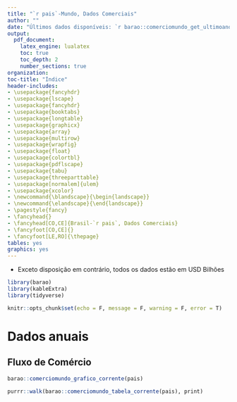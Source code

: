```yaml
---
title: "`r pais`-Mundo, Dados Comerciais"
author: ""
date: "Últimos dados disponíveis: `r barao::comerciomundo_get_ultimoano(pais)`"
output:
  pdf_document:
    latex_engine: lualatex
    toc: true
    toc_depth: 2
    number_sections: true
organization: 
toc-title: "Índice"
header-includes:
- \usepackage{fancyhdr}
- \usepackage{lscape}
- \usepackage{fancyhdr}
- \usepackage{booktabs}
- \usepackage{longtable}
- \usepackage{graphicx}
- \usepackage{array}
- \usepackage{multirow}
- \usepackage{wrapfig}
- \usepackage{float}
- \usepackage{colortbl}
- \usepackage{pdflscape}
- \usepackage{tabu}
- \usepackage{threeparttable}
- \usepackage[normalem]{ulem}
- \usepackage{xcolor}
- \newcommand{\blandscape}{\begin{landscape}}
- \newcommand{\elandscape}{\end{landscape}}
- \pagestyle{fancy}
- \fancyhead{}
- \fancyhead[CO,CE]{Brasil-`r pais`, Dados Comerciais}
- \fancyfoot[CO,CE]{}
- \fancyfoot[LE,RO]{\thepage}
tables: yes
graphics: yes
---
```


- Exceto disposição em contrário, todos os dados estão em USD Bilhões

```r
library(barao)
library(kableExtra)
library(tidyverse)

knitr::opts_chunk$set(echo = F, message = F, warning = F, error = T)
```

\newpage

# Dados anuais

## Fluxo de Comércio

```r
barao::comerciomundo_grafico_corrente(pais)
```

```r
purrr::walk(barao::comerciomundo_tabela_corrente(pais), print)

```

\newpage

<!-- ## Destinos de exportações e origens de importações -->

<!-- ```{r, fig.height=4} -->
<!-- barao::comerciobr_grafico_paises(pais, periodo) -->
<!-- ``` -->

<!-- ```{r, fig.height=4} -->
<!-- barao::comerciobr_grafico_paises_proporcao(pais, periodo) -->
<!-- ``` -->

<!-- \newpage -->

<!-- \blandscape -->

<!-- ```{r, fig.width=10, fig.height=7} -->
<!-- barao::comerciobr_grafico_paises_evolucao(pais, periodo) -->
<!-- ``` -->

<!-- \elandscape -->

<!-- \newpage -->

<!-- ```{r, fig.height=10, results = "asis"} -->
<!-- barao::comerciobr_tabela_paises(pais, periodo) -->
<!-- ``` -->

<!-- \newpage -->

<!-- ## Produtos comercializados -->

<!-- ```{r, fig.height=4.3} -->
<!-- barao::comerciobr_grafico_produtos(pais, periodo) -->
<!-- ``` -->

<!-- ```{r, fig.height=4.3} -->
<!-- barao::comerciobr_grafico_produtos_proporcao(pais, periodo) -->
<!-- ``` -->

<!-- \blandscape -->

<!-- ```{r, fig.height=7, fig.width=10} -->
<!-- barao::comerciobr_grafico_produtos_ranking(pais, periodo) -->
<!-- ``` -->

<!-- \elandscape -->

<!-- \newpage -->

<!-- ```{r, fig.show="hold", results = "asis"} -->
<!-- barao::comerciobr_tabela_produtos(pais, periodo) -->
<!-- ``` -->

<!-- \newpage -->

<!-- ## Classificações do Comércio -->

<!-- ```{r, fig.height=2.1} -->
<!-- barao::comerciobr_grafico_fatores(pais, periodo, "isic") -->
<!-- ``` -->

<!-- ```{r, fig.height=2.1} -->
<!-- barao::comerciobr_grafico_fatores(pais, periodo, "fator") -->
<!-- ``` -->

<!-- ```{r, fig.height=2.1} -->
<!-- barao::comerciobr_grafico_fatores(pais, periodo, "cgce") -->
<!-- ``` -->

<!-- ```{r, fig.height=2.1} -->
<!-- barao::comerciobr_grafico_fatores(pais, periodo, "cuci") -->

<!-- ``` -->

<!-- \newpage -->

<!-- ```{r, fig.show='asis', out.width="50%"} -->
<!-- barao::comerciobr_tabela_fatores(pais, periodo, "isic") -->

<!-- barao::comerciobr_tabela_fatores(pais, periodo, "fator") -->

<!-- barao::comerciobr_tabela_fatores(pais, periodo, "cgce") -->

<!-- barao::comerciobr_tabela_fatores(pais, periodo, "cuci") -->

<!-- ``` -->

